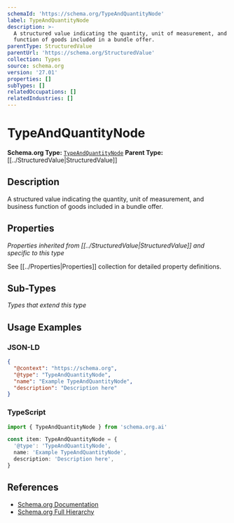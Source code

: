 ```yaml
---
schemaId: 'https://schema.org/TypeAndQuantityNode'
label: TypeAndQuantityNode
description: >-
  A structured value indicating the quantity, unit of measurement, and business
  function of goods included in a bundle offer.
parentType: StructuredValue
parentUrl: 'https://schema.org/StructuredValue'
collection: Types
source: schema.org
version: '27.01'
properties: []
subTypes: []
relatedOccupations: []
relatedIndustries: []
---
```

# TypeAndQuantityNode

**Schema.org Type:** [`TypeAndQuantityNode`](https://schema.org/TypeAndQuantityNode)
**Parent Type:** [[../StructuredValue|StructuredValue]]

## Description

A structured value indicating the quantity, unit of measurement, and business function of goods included in a bundle offer.

## Properties

*Properties inherited from [[../StructuredValue|StructuredValue]] and specific to this type*

See [[../Properties|Properties]] collection for detailed property definitions.

## Sub-Types

*Types that extend this type*

## Usage Examples

### JSON-LD

```json
{
  "@context": "https://schema.org",
  "@type": "TypeAndQuantityNode",
  "name": "Example TypeAndQuantityNode",
  "description": "Description here"
}
```

### TypeScript

```typescript
import { TypeAndQuantityNode } from 'schema.org.ai'

const item: TypeAndQuantityNode = {
  '@type': 'TypeAndQuantityNode',
  name: 'Example TypeAndQuantityNode',
  description: 'Description here',
}
```

## References

- [Schema.org Documentation](https://schema.org/TypeAndQuantityNode)
- [Schema.org Full Hierarchy](https://schema.org/docs/full.html)
